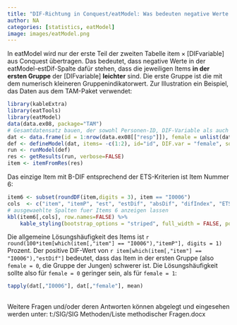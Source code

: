```yaml
---
title: "DIF-Richtung in Conquest/eatModel: Was bedeuten negative Werte in der “estDif”-Spalte?"
author: NA
categories: [statistics, eatModel]
image: images/eatModel.png
---
```


In eatModel wird nur der erste Teil der zweiten Tabelle $\text{item}\times\text{[DIFvariable]}$ aus Conquest übertragen. Das bedeutet, dass negative Werte in der eatModel-estDif-Spalte dafür stehen, dass die jeweiligen Items **in der ersten Gruppe** der $\text{[DIFvariable]}$ **leichter** sind. Die erste Gruppe ist die mit dem numerisch kleineren Gruppenindikatorwert. Zur Illustration ein Beispiel, das Daten aus dem TAM-Paket verwendet:

```r
library(kableExtra)
library(eatTools)
library(eatModel)
data(data.ex08, package="TAM")
# Gesamtdatensatz bauen, der sowohl Personen-ID, DIF-Variable als auch responses enthaelt
dat <- data.frame(id = 1:nrow(data.ex08[["resp"]]), female = unlist(data.ex08[["facets"]])-1, data.ex08[["resp"]])
def <- defineModel(dat, items= -c(1:2), id="id", DIF.var = "female", software="tam")
run <- runModel(def)
res <- getResults(run, verbose=FALSE)
item <- itemFromRes(res)
```

Das einzige Item mit B-DIF entsprechend der ETS-Kriterien ist Item Nummer 6:

```r
item6 <- subset(roundDF(item,digits = 3), item == "I0006")
cols  <- c("item", "itemP", "est", "estDif", "absDif", "difIndex", "ETS")
# ausgewaehlte Spalten fuer Items 6 anzeigen lassen 
kbl(item6[,cols], row.names=FALSE) %>% 
    kable_styling(bootstrap_options = "striped", full_width = FALSE, position = "center")
```

Die allgemeine Lösungshäufigkeit des Items ist `r round(100*item[which(item[,"item"] == "I0006"),"itemP"], digits = 1)` Prozent. Der positive DIF-Wert von `r item[which(item[,"item"] == "I0006"),"estDif"]` bedeutet, dass das Item in der ersten Gruppe (also `female = 0`, die Gruppe der Jungen) schwerer ist. Die Lösungshäufigkeit sollte also für `female = 0` geringer sein, als für `female = 1`:

```r
tapply(dat[,"I0006"], dat[,"female"], mean)
```

## 

Weitere Fragen und/oder deren Antworten können abgelegt und eingesehen werden unter: t:/SIG/SIG Methoden/Liste methodischer Fragen.docx
